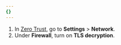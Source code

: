 ```yaml
---
{}
---
```


1. In [Zero Trust](https://one.dash.cloudflare.com/), go to **Settings** > **Network**.
2. Under **Firewall**, turn on **TLS decryption**.
